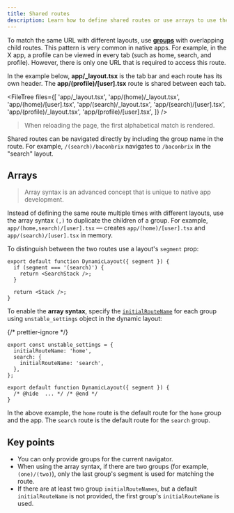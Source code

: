 ```yaml
---
title: Shared routes
description: Learn how to define shared routes or use arrays to use the same route multiple times with different layouts using Expo Router.
---
```



To match the same URL with different layouts, use [**groups**](/router/layouts#groups) with overlapping child routes. This pattern is very common in native apps. For example, in the X app, a profile can be viewed in every tab (such as home, search, and profile). However, there is only one URL that is required to access this route.

In the example below, **app/\_layout.tsx** is the tab bar and each route has its own header. The **app/(profile)/[user].tsx** route is shared between each tab.

<FileTree
  files={[
    'app/_layout.tsx',
    'app/(home)/_layout.tsx',
    'app/(home)/[user].tsx',
    'app/(search)/_layout.tsx',
    'app/(search)/[user].tsx',
    'app/(profile)/_layout.tsx',
    'app/(profile)/[user].tsx',
  ]}
/>

> When reloading the page, the first alphabetical match is rendered.

Shared routes can be navigated directly by including the group name in the route. For example, `/(search)/baconbrix` navigates to `/baconbrix` in the "search" layout.

## Arrays

> Array syntax is an advanced concept that is unique to native app development.

Instead of defining the same route multiple times with different layouts, use the array syntax `(,)` to duplicate the children of a group. For example, `app/(home,search)/[user].tsx` &mdash; creates `app/(home)/[user].tsx` and `app/(search)/[user].tsx` in memory.

To distinguish between the two routes use a layout's `segment` prop:

```tsx app/(home,search)/_layout.tsx
export default function DynamicLayout({ segment }) {
  if (segment === '(search)') {
    return <SearchStack />;
  }

  return <Stack />;
}
```

To enable the **array syntax**, specify the [`initialRouteName`](/router/advanced/router-settings/#initialroutename) for each group using `unstable_settings` object in the dynamic layout:

{/* prettier-ignore */}
```tsx app/(home,search)/_layout.tsx
export const unstable_settings = {
  initialRouteName: 'home',
  search: {
    initialRouteName: 'search',
  },
};

export default function DynamicLayout({ segment }) {
  /* @hide  ... */ /* @end */
}
```

In the above example, the `home` route is the default route for the `home` group and the app. The `search` route is the default route for the `search` group.

## Key points

- You can only provide groups for the current navigator.
- When using the array syntax, if there are two groups (for example, `(one)/(two)`), only the last group's segment is used for matching the route.
- If there are at least two group `initialRouteNames`, but a default `initialRouteName` is not provided, the first group's `initialRouteName` is used.
